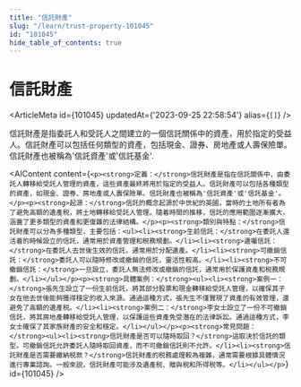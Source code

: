 ```yaml
---
title: "信託財產"
slug: "/learn/trust-property-101045"
id: "101045"
hide_table_of_contents: true
---
```



# 信託財產

<ArticleMeta id={101045} updatedAt={'2023-09-25 22:58:54'} alias={`[]`} />
<div className='border-solid border-b border-t-0 my-4 border-[var(--ifm-color-gray-300)]' />

信託財產是指委託人和受託人之間建立的一個信託關係中的資產，用於指定的受益人。信託財產可以包括任何類型的資產，包括現金、證券、房地產或人壽保險單。信託財產也被稱為'信託資產'或'信託基金'.

<AIContent content={`<p><strong>定義：</strong>信託財產是指在信託關係中，由委託人轉移給受託人管理的資產，這些資產最終將用於指定的受益人。信託財產可以包括各種類型的資產，如現金、證券、房地產或人壽保險單。信託財產也被稱為'信託資產'或'信託基金'。</p><p><strong>起源：</strong>信託的概念起源於中世紀的英國，當時的土地所有者為了避免高額的遺產税，將土地轉移給受託人管理。隨着時間的推移，信託的應用範圍逐漸擴大，涵蓋了更多類型的資產和更復雜的法律結構。</p><p><strong>類別與特點：</strong>信託財產可以分為多種類型，主要包括：<ul><li><strong>生前信託：</strong>在委託人還活着的時候設立的信託，通常用於資產管理和税務規劃。</li><li><strong>遺囑信託：</strong>在委託人去世後生效的信託，通常用於分配遺產。</li><li><strong>可撤銷信託：</strong>委託人可以隨時修改或撤銷的信託，靈活性較高。</li><li><strong>不可撤銷信託：</strong>一旦設立，委託人無法修改或撤銷的信託，通常用於保護資產和税務規劃。</li></ul></p><p><strong>具體案例：</strong><ul><li><strong>案例一：</strong>張先生設立了一份生前信託，將其部分股票和現金轉移給受託人管理，以確保其子女在他去世後能夠獲得穩定的收入來源。通過這種方式，張先生不僅實現了資產的有效管理，還避免了高額的遺產税。</li><li><strong>案例二：</strong>李女士設立了一份不可撤銷信託，將其房地產轉移給受託人管理，以保護這些資產免受潛在的法律訴訟。通過這種方式，李女士確保了其家族財產的安全和穩定。</li></ul></p><p><strong>常見問題：</strong><ul><li><strong>信託財產是否可以隨時取回？</strong>這取決於信託的類型。可撤銷信託允許委託人隨時取回資產，而不可撤銷信託則不允許。</li><li><strong>信託財產是否需要繳納税款？</strong>信託財產的税務處理較為複雜，通常需要根據具體情況進行專業諮詢。一般來説，信託財產可能涉及遺產税、贈與税和所得税等。</li></ul></p>`} id={101045} />
